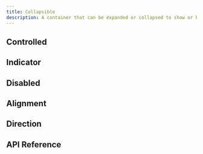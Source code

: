 ```yaml
---
title: Collapsible
description: A container that can be expanded or collapsed to show or hide content.
---
```















<Framework id="react">
	<Preview framework="react" files={{ 'app.tsx': DefaultReactRaw }} client:visible>
		<DefaultReact client:visible />
	</Preview>
</Framework>
<Framework id="svelte">
	<Preview framework="svelte" files={{ 'app.svelte': DefaultSvelteRaw }} client:visible>
		<DefaultSvelte client:visible />
	</Preview>
</Framework>

## Controlled

<Framework id="react">
	<Preview framework="react" files={{ 'app.tsx': ControlledReactRaw }} client:visible>
		<ControlledReact client:visible />
	</Preview>
</Framework>
<Framework id="svelte">
	<Preview framework="svelte" files={{ 'app.svelte': ControlledSvelteRaw }} client:visible>
		<ControlledSvelte client:visible />
	</Preview>
</Framework>

## Indicator

<Framework id="react">
	<Preview framework="react" files={{ 'app.tsx': IndicatorReactRaw }} client:visible>
		<IndicatorReact client:visible />
	</Preview>
</Framework>
<Framework id="svelte">
	<Preview framework="svelte" files={{ 'app.svelte': IndicatorSvelteRaw }} client:visible>
		<IndicatorSvelte client:visible />
	</Preview>
</Framework>

## Disabled

<Framework id="react">
	<Preview framework="react" files={{ 'app.tsx': DisabledReactRaw }} client:visible>
		<DisabledReact client:visible />
	</Preview>
</Framework>
<Framework id="svelte">
	<Preview framework="svelte" files={{ 'app.svelte': DisabledSvelteRaw }} client:visible>
		<DisabledSvelte client:visible />
	</Preview>
</Framework>

## Alignment

<Framework id="react">
	<Preview framework="react" files={{ 'app.tsx': AlignmentReactRaw }} client:visible>
		<AlignmentReact client:visible />
	</Preview>
</Framework>
<Framework id="svelte">
	<Preview framework="svelte" files={{ 'app.svelte': AlignmentSvelteRaw }} client:visible>
		<AlignmentSvelte client:visible />
	</Preview>
</Framework>

## Direction

<Framework id="react">
	<Preview framework="react" files={{ 'app.tsx': DirReactRaw }} client:visible>
		<DirReact client:visible />
	</Preview>
</Framework>
<Framework id="svelte">
	<Preview framework="svelte" files={{ 'app.svelte': DirSvelteRaw }} client:visible>
		<DirSvelte client:visible />
	</Preview>
</Framework>

## API Reference

<ApiTable />
